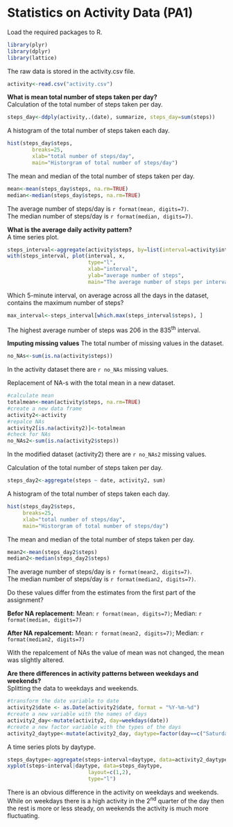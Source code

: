 Statistics on Activity Data (PA1)
==================================

Load the required packages to R.
```r
library(plyr)
library(dplyr)
library(lattice)
```


The raw data is stored in the activity.csv file.
```r
activity<-read.csv("activity.csv")
```

**What is mean total number of steps taken per day?**  
Calculation of the total number of steps taken per day.
```r
steps_day<-ddply(activity,.(date), summarize, steps_day=sum(steps))
```

A histogram of the total number of steps taken each day.
```r
hist(steps_day$steps, 
        breaks=25, 
        xlab="total number of steps/day", 
        main="Historgram of total number of steps/day")
```

The mean and median of the total number of steps taken per day.
```r
mean<-mean(steps_day$steps, na.rm=TRUE)
median<-median(steps_day$steps, na.rm=TRUE)
```
The average number of steps/day is `r format(mean, digits=7)`.  
The median number of steps/day is `r format(median, digits=7)`.

**What is the average daily activity pattern?**  
A time series plot.
```r
steps_interval<-aggregate(activity$steps, by=list(interval=activity$interval), FUN=mean, na.rm=TRUE)
with(steps_interval, plot(interval, x, 
                          type="l", 
                          xlab="interval", 
                          ylab="average number of steps", 
                          main="The average number of steps per intervals."))
```

Which 5-minute interval, on average across all the days in the dataset, contains the maximum number of steps?
```r
max_interval<-steps_interval[which.max(steps_interval$steps), ]
```
The highest average number of steps was 206 in the 835^th^ interval.  

**Imputing missing values**
The total number of missing values in the dataset.
```r
no_NAs<-sum(is.na(activity$steps))
```
In the activity dataset there are `r no_NAs` missing values.  

Replacement of NA-s with the total mean in a new dataset.
```r
#calculate mean
totalmean<-mean(activity$steps, na.rm=TRUE)
#create a new data frame
activity2<-activity
#repalce NAs
activity2[is.na(activity2)]<-totalmean
#check for NAs
no_NAs2<-sum(is.na(activity2$steps))
```
In the modified dataset (activity2) there are `r no_NAs2` missing values.

Calculation of the total number of steps taken per day.
```r
steps_day2<-aggregate(steps ~ date, activity2, sum)
```

A histogram of the total number of steps taken each day.
```r
hist(steps_day2$steps, 
     breaks=25, 
     xlab="total number of steps/day", 
     main="Historgram of total number of steps/day")
```

The mean and median of the total number of steps taken per day.
```r
mean2<-mean(steps_day2$steps)
median2<-median(steps_day2$steps)
```
The average number of steps/day is `r format(mean2, digits=7)`.  
The median number of steps/day is `r format(median2, digits=7)`.

Do these values differ from the estimates from the first part of the assignment?

**Befor NA replacement:**
 Mean: `r format(mean, digits=7)`;
 Median: `r format(median, digits=7)`

**After NA repalcement:**
 Mean: `r format(mean2, digits=7)`; 
 Median: `r format(median2, digits=7)`

With the repalcement of NAs the value of mean was not changed, the mean was slightly altered.

**Are there differences in activity patterns between weekdays and weekends?**  
Splitting the data to weekdays and weekends.
```r
#transform the date variable to date
activity2$date <- as.Date(activity2$date, format = "%Y-%m-%d")
#create a new variable with the names of days
activity2_day<-mutate(activity2, day=weekdays(date))
#create a new factor variable with the types of the days
activity2_daytype<-mutate(activity2_day, daytype=factor(day==c("Saturday", "Sunday"), labels=c("weekday", "weekend")))
```

A time series plots by daytype.
```r
steps_daytype<-aggregate(steps~interval+daytype, data=activity2_daytype, FUN="mean")
xyplot(steps~interval|daytype, data=steps_daytype,
                          layout=c(1,2), 
                          type="l")
```

There is an obvious difference in the activity on weekdays and weekends. While on weekdays there is a high activity in the 2^nd^ quarter of the day then the rest is more or less steady, on weekends the activity is much more fluctuating.